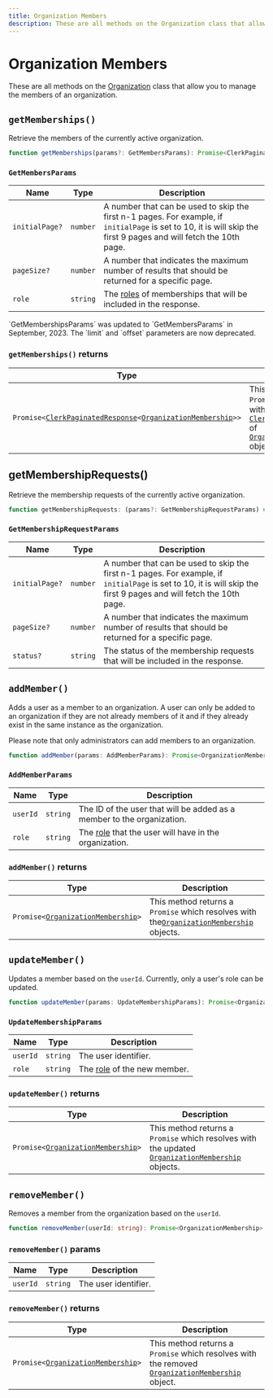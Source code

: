 ```yaml
---
title: Organization Members
description: These are all methods on the Organization class that allow you to manage the members of an organization.
---
```


# Organization Members

These are all methods on the [Organization](/docs/references/javascript/organization/organization) class that allow you to manage the members of an organization.

## `getMemberships()`

Retrieve the members of the currently active organization.

```typescript
function getMemberships(params?: GetMembersParams): Promise<ClerkPaginatedResponse<OrganizationMembership>>;
```

### `GetMembersParams`

| Name | Type | Description |
| --- | --- | --- |
| `initialPage?` | `number` | A number that can be used to skip the first n-1 pages. For example, if `initialPage` is set to 10, it is will skip the first 9 pages and will fetch the 10th page. |
| `pageSize?` | `number` | A number that indicates the maximum number of results that should be returned for a specific page. |
| `role` | `string` | The [roles](/docs/organizations/roles-permissions) of memberships that will be included in the response. |

<Callout type="danger">
  `GetMembershipsParams` was updated to `GetMembersParams` in September, 2023. The `limit` and `offset` parameters are now deprecated.
</Callout>

### `getMemberships()` returns

| Type | Description |
| --- | --- |
| <code>Promise\<[ClerkPaginatedResponse][pag-ref]\<[OrganizationMembership][org-mem-ref]\>></code> | This method returns a `Promise` which resolves with a [`ClerkPaginatedResponse`][pag-ref] of [`OrganizationMembership`][org-mem-ref] objects. |

## getMembershipRequests()

Retrieve the membership requests of the currently active organization.

```typescript
function getMembershipRequests: (params?: GetMembershipRequestParams) => Promise<ClerkPaginatedResponse<OrganizationMembershipRequestResource>>;
```

### `GetMembershipRequestParams`

| Name | Type | Description |
| --- | --- | --- |
| `initialPage?` | `number` | A number that can be used to skip the first n-1 pages. For example, if `initialPage` is set to 10, it is will skip the first 9 pages and will fetch the 10th page. |
| `pageSize?` | `number` | A number that indicates the maximum number of results that should be returned for a specific page. |
| `status?` | `string` | The status of the membership requests that will be included in the response. |

## `addMember()`

Adds a user as a member to an organization. A user can only be added to an organization if they are not already members of it and if they already exist in the same instance as the organization.

Please note that only administrators can add members to an organization.

```typescript
function addMember(params: AddMemberParams): Promise<OrganizationMembership>;
```

### `AddMemberParams`

| Name | Type | Description |
| --- | --- | --- |
| `userId` | `string` | The ID of the user that will be added as a member to the organization. |
| `role` | `string` | The [role](/docs/organizations/roles-permissions) that the user will have in the organization. |

### `addMember()` returns

| Type | Description |
| --- | --- |
| <code>Promise\<[OrganizationMembership][org-mem-ref]\></code> | This method returns a `Promise` which resolves with the[`OrganizationMembership`][org-mem-ref] objects. |

## `updateMember()`

Updates a member based on the `userId`. Currently, only a user's role can be updated.

```typescript
function updateMember(params: UpdateMembershipParams): Promise<OrganizationMembership>;
```

### `UpdateMembershipParams`

| Name | Type | Description |
| --- | --- | --- |
| `userId` | `string` | The user identifier. |
| `role` | `string` | The [role](/docs/organizations/roles-permissions) of the new member. |

### `updateMember()` returns

| Type | Description |
| --- | --- |
| <code>Promise\<[OrganizationMembership][org-mem-ref]\></code> | This method returns a `Promise` which resolves with the updated [`OrganizationMembership`][org-mem-ref] objects. |

## `removeMember()`

Removes a member from the organization based on the `userId`.

```typescript
function removeMember(userId: string): Promise<OrganizationMembership>;
```

### `removeMember()` params

| Name | Type | Description |
| --- | --- | --- |
| `userId` | `string` | The user identifier. |

### `removeMember()` returns

| Type | Description |
| --- | --- |
| <code>Promise\<[OrganizationMembership][org-mem-ref]\></code> | This method returns a `Promise` which resolves with the removed [`OrganizationMembership`][org-mem-ref] object. |

[pag-ref]: /docs/references/javascript/types/clerk-paginated-response
[org-mem-ref]: /docs/references/javascript/organization-membership
